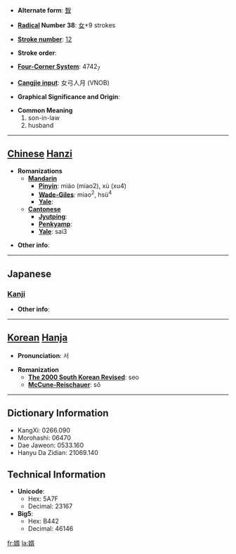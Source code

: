 * '''Alternate form''': [[聟]]

* '''[[Wiktionary:Chinese radical index| Radical]] Number 38''': [[Wiktionary:Chinese radical index 女|女]]+9 strokes

* '''[[Wiktionary:Chinese total strokes index|Stroke number]]''': [[Wiktionary:Chinese total strokes index 12|12]]

* '''Stroke order''': 

* '''[[Wiktionary:Chinese four corner index|Four-Corner System]]''': 4742<sub>7</sub>

* '''[[Wiktionary:Chinese Cangjie index|Cangjie input]]''': 女弓人月 (VNOB)

* '''Graphical Significance and Origin''': 

* '''Common Meaning'''
*#son-in-law
*# husband


----

== [[Chinese]] [[Hanzi]] ==

* '''Romanizations'''
** '''[[Mandarin]]'''
*** '''[[Pinyin]]''': miáo (miao2), xù (xu4)
*** '''[[Wade-Giles]]''': miao<sup>2</sup>, hsü<sup>4</sup>
*** '''[[Yale]]''': 
** '''[[Cantonese]]'''
*** '''[[Jyutping]]''':
*** '''[[Penkyamp]]''': 
*** '''[[Yale]]''': sai3

* '''Other info''': 

----

==Japanese==
===[[Kanji]]===
{{kanji|on readings=[[せい]] (sei)
|kun readings=[[むこ]] (muko)
}}

* '''Other info''':  

----

== [[Korean]] [[Hanja]] ==

* '''Pronunciation''': 서

* '''Romanization'''
** '''[[The 2000 South Korean Revised Romanization|The 2000 South Korean Revised]]''': seo
** '''[[McCune-Reischauer]]''': sŏ

----

== Dictionary Information ==

* KangXi: 0266.090
* Morohashi: 06470
* Dae Jaweon: 0533.160
* Hanyu Da Zidian: 21069.140

== Technical Information ==

* '''Unicode''':
** Hex: 5A7F
** Decimal: 23167
* '''Big5''':
** Hex: B442
** Decimal: 46146

[[fr:婿]]
[[la:婿]]